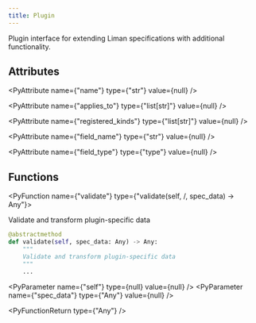 ```yaml
---
title: Plugin
---
```


Plugin interface for extending Liman specifications with additional functionality.

## Attributes

<PyAttribute name={"name"} type={"str"} value={null} />

<PyAttribute name={"applies_to"} type={"list[str]"} value={null} />

<PyAttribute name={"registered_kinds"} type={"list[str]"} value={null} />

<PyAttribute name={"field_name"} type={"str"} value={null} />

<PyAttribute name={"field_type"} type={"type"} value={null} />

## Functions

<PyFunction name={"validate"} type={"validate(self, /, spec_data) -> Any"}>

Validate and transform plugin-specific data

<PySourceCode >

```python
@abstractmethod
def validate(self, spec_data: Any) -> Any:
    """
    Validate and transform plugin-specific data
    """
    ...
```

</PySourceCode>

<div >

<PyParameter name={"self"} type={null} value={null} />
<PyParameter name={"spec_data"} type={"Any"} value={null} />

</div>

<PyFunctionReturn type={"Any"} />

</PyFunction>
